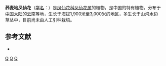 {{Speciesbox 
| taxon = Impatiens lemeei
| authority = Lévl. China Revue.
}}

'''荞麦地凤仙花'''（[[学名|学名]]：{{lang|la|''Impatiens lemeei''}}）是[[凤仙花科|凤仙花科]][[凤仙花属|凤仙花属]]的植物，是中国的特有植物。分布于[[中国大陆|中国大陆]]的[[云南|云南]]等地，生长于海拔1,900米至3,000米的地区，多生长于山沟水边草丛中，目前尚未由人工引种栽培。

== 参考文献 ==
<div class="references-small">
* {{cite web| url =http://www.bioinfo.cn/db05/KmzwSpecies.php?action=view&id=1297| title =荞麦地凤仙花| work =《中国高等植物数据库全库》| publisher =中国科学院微生物研究所| author =昆明植物研究所| accessdate =2009-02-22| deadurl =yes| archiveurl =https://web.archive.org/web/20160305064453/http://www.bioinfo.cn/db05/KmzwSpecies.php?action=view&id=1297| archivedate =2016-03-05}}
</div>
{{Taxonbar}}

[[Category:凤仙花属|Q]]
[[Category:中國特有植物|Q]]
[[Category:云南植物|Q]]